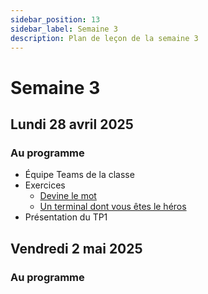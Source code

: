 ```yaml
---
sidebar_position: 13
sidebar_label: Semaine 3
description: Plan de leçon de la semaine 3
---
```


# Semaine 3

## Lundi 28 avril 2025

### Au programme

- Équipe Teams de la classe
- Exercices
    - [Devine le mot](https://archambaultv-prof.github.io/programmation-python/docs/stuctures_controles/Exercices/devine_le_mot)
    - [Un terminal dont vous êtes le héros](https://archambaultv-prof.github.io/programmation-python/docs/stuctures_controles/Exercices/jeu_de_role)
- Présentation du TP1

## Vendredi 2 mai 2025

### Au programme
